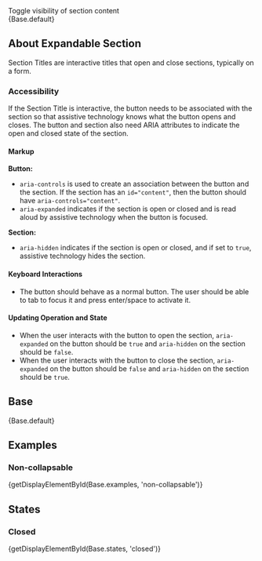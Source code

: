 
<div className="doc lead">
  Toggle visibility of section content
</div>

<CodeView exampleOnly>
  {Base.default}
</CodeView>

## About Expandable Section
Section Titles are interactive titles that open and close sections, typically on a form.

### Accessibility
If the Section Title is interactive, the button needs to be associated with the section so that assistive technology knows what the button opens and closes. The button and section also need ARIA attributes to indicate the open and closed state of the section.

#### Markup

**Button:**
- `aria-controls` is used to create an association between the button and the section. If the section has an `id="content"`, then the button should have `aria-controls="content"`.
- `aria-expanded` indicates if the section is open or closed and is read aloud by assistive technology when the button is focused.

**Section:**
- `aria-hidden` indicates if the section is open or closed, and if set to `true`, assistive technology hides the section.

#### Keyboard Interactions
- The button should behave as a normal button. The user should be able to tab to focus it and press enter/space to activate it.

#### Updating Operation and State
- When the user interacts with the button to open the section, `aria-expanded` on the button should be `true` and `aria-hidden` on the section should be `false`.
- When the user interacts with the button to close the section, `aria-expanded` on the button should be `false` and `aria-hidden` on the section should be `true`.


## Base
<CodeView>
  {Base.default}
</CodeView>

## Examples
### Non-collapsable
<CodeView>
  {getDisplayElementById(Base.examples, 'non-collapsable')}
</CodeView>

## States

### Closed
<CodeView>
  {getDisplayElementById(Base.states, 'closed')}
</CodeView>
